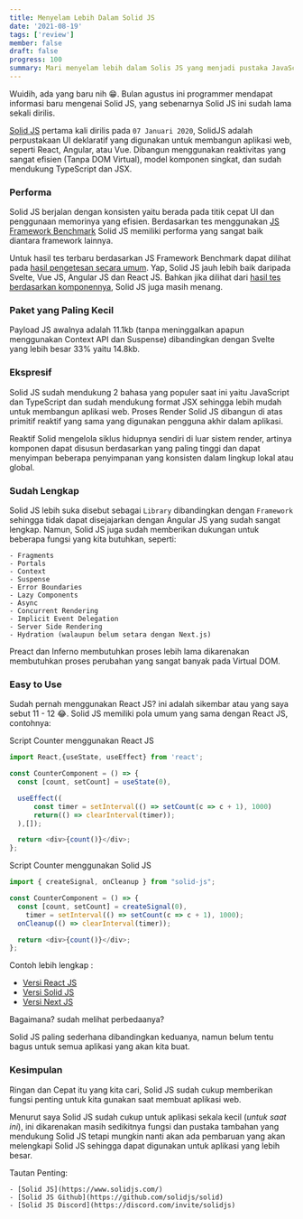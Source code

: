 ```yaml
---
title: Menyelam Lebih Dalam Solid JS
date: '2021-08-19'
tags: ['review']
member: false
draft: false
progress: 100
summary: Mari menyelam lebih dalam Solis JS yang menjadi pustaka JavaScript deklaratif, efisien, dan fleksibel untuk membangun antarmuka pengguna.
---
```


Wuidih, ada yang baru nih 😁. Bulan agustus ini programmer mendapat informasi baru mengenai Solid JS, yang sebenarnya
Solid JS ini sudah lama sekali dirilis.

<TOCInline toc={props.toc} />

[Solid JS](https://www.solidjs.com/) pertama kali dirilis pada `07 Januari 2020`, SolidJS adalah perpustakaan UI deklaratif yang digunakan untuk membangun aplikasi web, seperti React, Angular, atau Vue. Dibangun menggunakan reaktivitas yang sangat efisien (Tanpa DOM Virtual), model komponen singkat, dan sudah mendukung TypeScript dan JSX.

### Performa

Solid JS berjalan dengan konsisten yaitu berada pada titik cepat UI dan penggunaan memorinya yang efisien. Berdasarkan tes menggunakan [JS Framework Benchmark](https://github.com/krausest/js-framework-benchmark) Solid JS memiliki performa yang sangat baik diantara framework lainnya.

Untuk hasil tes terbaru berdasarkan JS Framework Benchmark dapat dilihat pada [hasil pengetesan secara umum](https://krausest.github.io/js-framework-benchmark/current.html). Yap, Solid JS jauh lebih baik daripada Svelte, Vue JS, Angular JS dan React JS.
Bahkan jika dilihat dari [hasil tes berdasarkan komponennya](https://webcomponents.dev/blog/all-the-ways-to-make-a-web-component/), Solid JS juga masih menang.

### Paket yang Paling Kecil

Payload JS awalnya adalah 11.1kb (tanpa meninggalkan apapun menggunakan Context API dan Suspense) dibandingkan dengan Svelte yang lebih besar 33% yaitu 14.8kb.

### Ekspresif

Solid JS sudah mendukung 2 bahasa yang populer saat ini yaitu JavaScript dan TypeScript dan sudah mendukung format JSX sehingga lebih mudah untuk membangun aplikasi web. Proses Render Solid JS dibangun di atas primitif reaktif yang sama yang digunakan pengguna akhir dalam aplikasi.

Reaktif Solid mengelola siklus hidupnya sendiri di luar sistem render, artinya komponen dapat disusun berdasarkan yang paling tinggi dan dapat menyimpan beberapa penyimpanan yang konsisten dalam lingkup lokal atau global.

### Sudah Lengkap

Solid JS lebih suka disebut sebagai `Library` dibandingkan dengan `Framework` sehingga tidak dapat disejajarkan dengan Angular JS yang sudah sangat lengkap. Namun, Solid JS juga sudah memberikan dukungan untuk beberapa fungsi yang kita butuhkan, seperti:

    - Fragments
    - Portals
    - Context
    - Suspense
    - Error Boundaries
    - Lazy Components
    - Async
    - Concurrent Rendering
    - Implicit Event Delegation
    - Server Side Rendering
    - Hydration (walaupun belum setara dengan Next.js)

Preact dan Inferno membutuhkan proses lebih lama dikarenakan membutuhkan proses perubahan yang sangat banyak pada Virtual DOM.

### Easy to Use

Sudah pernah menggunakan React JS? ini adalah sikembar atau yang saya sebut 11 - 12 😂.
Solid JS memiliki pola umum yang sama dengan React JS, contohnya:

Script Counter menggunakan React JS

```js:counter.js
import React,{useState, useEffect} from 'react';

const CounterComponent = () => {
  const [count, setCount] = useState(0),

  useEffect((
      const timer = setInterval(() => setCount(c => c + 1), 1000)
      return(() => clearInterval(timer));
  ),[]);

  return <div>{count()}</div>;
};
```

Script Counter menggunakan Solid JS

```js:counter.js
import { createSignal, onCleanup } from "solid-js";

const CounterComponent = () => {
  const [count, setCount] = createSignal(0),
    timer = setInterval(() => setCount(c => c + 1), 1000);
  onCleanup(() => clearInterval(timer));

  return <div>{count()}</div>;
};
```

Contoh lebih lengkap :

<ul>
  <li>
    <a
      href="https://github.com/rahmatagungj/simple-counter"
      rel="noopener nofollow noreferrer"
      title="simple counter"
      alt="simple counter"
      target="_blank"
    >
      Versi React JS
    </a>
  </li>
  <li>
    <a
      href="https://github.com/rahmatagungj/solid-multi-counter"
      rel="noopener nofollow noreferrer"
      title="solid multi counter"
      alt="solid multi counter"
      target="_blank"
    >
      Versi Solid JS
    </a>
  </li>
  <li>
    <a
      href="https://github.com/rahmatagungj/nextjs-counter"
      rel="noopener nofollow noreferrer"
      title="next counter"
      alt="next multi counter"
      target="_blank"
    >
      Versi Next JS
    </a>
  </li>
</ul>

Bagaimana? sudah melihat perbedaanya?

Solid JS paling sederhana dibandingkan keduanya, namun belum tentu bagus untuk semua aplikasi yang akan kita buat.

### Kesimpulan

Ringan dan Cepat itu yang kita cari, Solid JS sudah cukup memberikan fungsi penting untuk kita gunakan saat membuat aplikasi web.

Menurut saya Solid JS sudah cukup untuk aplikasi sekala kecil (_untuk saat ini_), ini dikarenakan masih sedikitnya fungsi dan pustaka tambahan yang mendukung Solid JS tetapi mungkin nanti akan ada pembaruan yang akan melengkapi Solid JS sehingga dapat digunakan untuk aplikasi yang lebih besar.

Tautan Penting:

    - [Solid JS](https://www.solidjs.com/)
    - [Solid JS Github](https://github.com/solidjs/solid)
    - [Solid JS Discord](https://discord.com/invite/solidjs)
